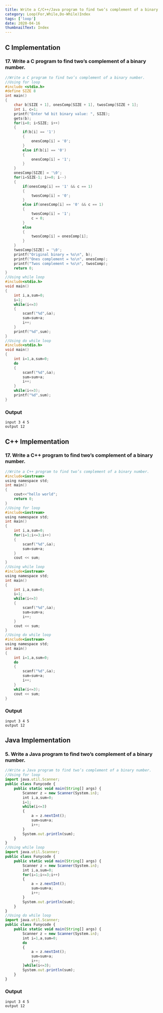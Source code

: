 ```yaml
---
title: Write a C/C++/Java program to find two’s complement of a binary number.
category: Loop(For,While,Do-While)Index
tags: ['loop']
date: 2020-04-16
thumbnailText: Index
---
```


## C Implementation
### 17. Write a C program to find two’s complement of a binary number.
```c
//Write a C program to find two’s complement of a binary number.
//Using for loop
#include <stdio.h>
#define SIZE 8
int main()
{
    char b[SIZE + 1], onesComp[SIZE + 1], twosComp[SIZE + 1];
    int i, c=1;
    printf("Enter %d bit binary value: ", SIZE);
    gets(b);
    for(i=0; i<SIZE; i++)
    {
        if(b[i] == '1')
        {
            onesComp[i] = '0';
        }
        else if(b[i] == '0')
        {
            onesComp[i] = '1';
        }
    }
    onesComp[SIZE] = '\0';
    for(i=SIZE-1; i>=0; i--)
    {
        if(onesComp[i] == '1' && c == 1)
        {
            twosComp[i] = '0';
        }
        else if(onesComp[i] == '0' && c == 1)
        {
            twosComp[i] = '1';
            c = 0;
        }
        else
        {
            twosComp[i] = onesComp[i];
        }
    }
    twosComp[SIZE] = '\0';
    printf("Original binary = %s\n", b);
    printf("Ones complement = %s\n", onesComp);
    printf("Twos complement = %s\n", twosComp);
    return 0;
}
//Using while loop
#include<stdio.h>
void main()
{
    int i,a,sum=0;
    i=1;
    while(i<=3)
    {
        scanf("%d",&a);
        sum=sum+a;
        i++;
    }
    printf("%d",sum);
}
//Using do while loop
#include<stdio.h>
void main()
{
    int i=1,a,sum=0;
    do
    {
        scanf("%d",&a);
        sum=sum+a;
        i++;
    }
    while(i<=3);
    printf("%d",sum);
}
```
### Output
```
input 3 4 5
output 12
```

## C++ Implementation
### 17. Write a C++ program to find two’s complement of a binary number.
```c
//Write a C++ program to find two’s complement of a binary number.
#include<iostream>
using namespace std;
int main()
{
    cout<<"hello world";
    return 0;
}
//Using for loop
#include<iostream>
using namespace std;
int main()
{
    int i,a,sum=0;
    for(i=1;i<=3;i++)
    {
        scanf("%d",&a);
        sum=sum+a;
    }
    cout << sum;
}
//Using while loop
#include<iostream>
using namespace std;
int main()
{
    int i,a,sum=0;
    i=1;
    while(i<=3)
    {
        scanf("%d",&a);
        sum=sum+a;
        i++;
    }
    cout << sum;
}
//Using do while loop
#include<iostream>
using namespace std;
int main()
{
    int i=1,a,sum=0;
    do
    {
        scanf("%d",&a);
        sum=sum+a;
        i++;
    }
    while(i<=3);
    cout << sum;
}
```
### Output
```
input 3 4 5
output 12
```

## Java Implementation
### 5. Write a Java program to find two’s complement of a binary number.
```js
//Write a Java program to find two’s complement of a binary number.
//Using for loop
import java.util.Scanner;
public class Funycode {
    public static void main(String[] args) {
        Scanner z = new Scanner(System.in);
        int i,a,sum=0;
        i=1;
        while(i<=3)
        {
            a = z.nextInt();
            sum=sum+a;
            i++;
        }
        System.out.println(sum);
    }
}
//Using while loop
import java.util.Scanner;
public class Funycode {
    public static void main(String[] args) {
        Scanner z = new Scanner(System.in);
        int i,a,sum=0;
        for(i=1;i<=3;i++)
        {
            a = z.nextInt();
            sum=sum+a;
            i++;
        }
        System.out.println(sum);
    }
}
//Using do while loop
import java.util.Scanner;
public class Funycode {
    public static void main(String[] args) {
        Scanner z = new Scanner(System.in);
        int i=1,a,sum=0;
        do
        {
            a = z.nextInt();
            sum=sum+a;
            i++;
        }while(i<=3);
        System.out.println(sum);
    }
}
```
### Output
```
input 3 4 5
output 12
```
